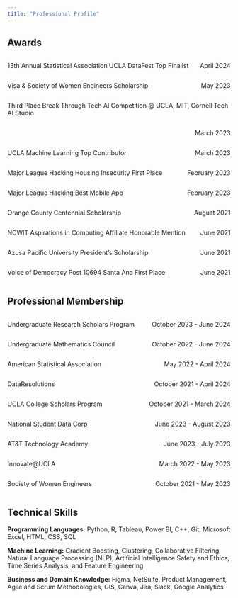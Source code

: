 ```yaml
---
title: "Professional Profile"
---
```


## Awards

::: {style="overflow: hidden;"}
::: {style="float: left;"}
13th Annual Statistical Association UCLA DataFest Top Finalist
:::

::: {style="float: right;"}
April 2024
:::
:::

::: {style="overflow: hidden;"}
::: {style="float: left;"}
Visa & Society of Women Engineers Scholarship
:::

::: {style="float: right;"}
May 2023
:::
:::

::: {style="overflow: hidden;"}
::: {style="float: left;"}
Third Place Break Through Tech AI Competition \@ UCLA, MIT, Cornell Tech AI Studio
:::

::: {style="float: right;"}
March 2023
:::
:::

::: {style="overflow: hidden;"}
::: {style="float: left;"}
UCLA Machine Learning Top Contributor
:::

::: {style="float: right;"}
March 2023
:::
:::

::: {style="overflow: hidden;"}
::: {style="float: left;"}
Major League Hacking Housing Insecurity First Place
:::

::: {style="float: right;"}
February 2023
:::
:::

::: {style="overflow: hidden;"}
::: {style="float: left;"}
Major League Hacking Best Mobile App
:::

::: {style="float: right;"}
February 2023
:::
:::

::: {style="overflow: hidden;"}
::: {style="float: left;"}
Orange County Centennial Scholarship
:::

::: {style="float: right;"}
August 2021
:::
:::

::: {style="overflow: hidden;"}
::: {style="float: left;"}
NCWIT Aspirations in Computing Affiliate Honorable Mention
:::

::: {style="float: right;"}
June 2021
:::
:::

::: {style="overflow: hidden;"}
::: {style="float: left;"}
Azusa Pacific University President's Scholarship
:::

::: {style="float: right;"}
June 2021
:::
:::

::: {style="overflow: hidden;"}
::: {style="float: left;"}
Voice of Democracy Post 10694 Santa Ana First Place
:::

::: {style="float: right;"}
June 2021
:::
:::

## Professional Membership

::: {style="overflow: hidden;"}
::: {style="float: left;"}
Undergraduate Research Scholars Program
:::

::: {style="float: right;"}
October 2023 - June 2024
:::
:::

::: {style="overflow: hidden;"}
::: {style="float: left;"}
Undergraduate Mathematics Council
:::

::: {style="float: right;"}
October 2022 - June 2024
:::
:::

::: {style="overflow: hidden;"}
::: {style="float: left;"}
American Statistical Association
:::

::: {style="float: right;"}
May 2022 - April 2024
:::
:::

::: {style="overflow: hidden;"}
::: {style="float: left;"}
DataResolutions
:::

::: {style="float: right;"}
October 2021 - April 2024
:::
:::

::: {style="overflow: hidden;"}
::: {style="float: left;"}
UCLA College Scholars Program
:::

::: {style="float: right;"}
October 2021 - March 2024
:::
:::

::: {style="overflow: hidden;"}
::: {style="float: left;"}
National Student Data Corp
:::

::: {style="float: right;"}
June 2023 - August 2023
:::
:::

::: {style="overflow: hidden;"}
::: {style="float: left;"}
AT&T Technology Academy
:::

::: {style="float: right;"}
June 2023 - July 2023
:::
:::

::: {style="overflow: hidden;"}
::: {style="float: left;"}
Innovate\@UCLA
:::

::: {style="float: right;"}
March 2022 - May 2023
:::
:::

::: {style="overflow: hidden;"}
::: {style="float: left;"}
Society of Women Engineers
:::

::: {style="float: right;"}
October 2021 - May 2023
:::
:::

## Technical Skills

**Programming Languages:** Python, R, Tableau, Power BI, C++, Git, Microsoft Excel, HTML, CSS, SQL

**Machine Learning:** Gradient Boosting, Clustering, Collaborative Filtering, Natural Language Processing (NLP), Artificial Intelligence Safety and Ethics, Time Series Analysis, and Feature Engineering

**Business and Domain Knowledge:** Figma, NetSuite, Product Management, Agile and Scrum Methodologies, GIS, Canva, Jira, Slack, Google Analytics
